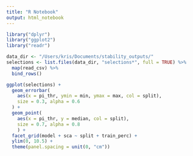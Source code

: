 ```yaml
---
title: "R Notebook"
output: html_notebook
---
```


```r
library("dplyr")
library("ggplot2")
library("readr")
```


```r
data_dir <- "/Users/kris/Documents/stability_outputs/"
selections <- list.files(data_dir, "selections*", full = TRUE) %>%
  map(read_csv) %>%
  bind_rows()

ggplot(selections) +
  geom_errorbar(
    aes(x = pi_thr, ymin = min, ymax = max, col = split),
    size = 0.3, alpha = 0.6
  ) +
  geom_point(
    aes(x = pi_thr, y = median, col = split),
    size = 0.7, alpha = 0.8
    ) +
  facet_grid(model + sca ~ split + train_perc) +
  ylim(0, 10.5) +
  theme(panel.spacing = unit(0, "cm"))
```

